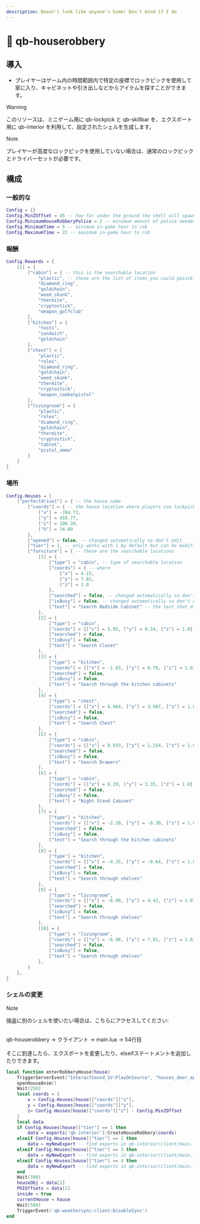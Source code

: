 ```yaml
---
description: Doesn't look like anyone's home! Don't mind if I do
---
```


# 🔫 qb-houserobbery

## 導入

- プレイヤーはゲーム内の時間範囲内で特定の座標でロックピックを使用して家に入り、キャビネットや引き出しなどからアイテムを探すことができます。

> [!WARNING]
> このリソースは、ミニゲーム用に qb-lockpick と qb-skillbar を、エクスポート用に qb-interior を利用して、設定されたシェルを生成します。

> [!NOTE]
> プレイヤーが高度なロックピックを使用していない場合は、通常のロックピックとドライバーセットが必要です。

## 構成

### 一般的な

```lua
Config = {}
Config.MinZOffset = 45 -- how far under the ground the shell will spawn
Config.MinimumHouseRobberyPolice = 2 -- minimum amount of police needed to rob
Config.MinimumTime = 5 -- minimum in-game hour to rob
Config.MaximumTime = 22 -- maximum in-game hour to rob
```

### 報酬

```lua
Config.Rewards = {
    [1] = {
        ["cabin"] = { -- this is the searchable location
            "plastic", -- these are the list of items you could possibly get
            "diamond_ring",
            "goldchain",
            "weed_skunk",
            "thermite",
            "cryptostick",
            "weapon_golfclub"
        },
        ["kitchen"] = {
            "tosti",
            "sandwich",
            "goldchain"
        },
        ["chest"] = {
            "plastic",
            "rolex",
            "diamond_ring",
            "goldchain",
            "weed_skunk",
            "thermite",
            "cryptostick",
            "weapon_combatpistol"
        },
        ["livingroom"] = {
            "plastic",
            "rolex",
            "diamond_ring",
            "goldchain",
            "thermite",
            "cryptostick",
            "tablet",
            "pistol_ammo"
        }
    }
}
```

### 場所

```lua
Config.Houses = {
    ["perfectdrive1"] = { -- the house name
        ["coords"] = { -- the house location where players use lockpick
            ["x"] = -784.72,
            ["y"] = 459.77,
            ["z"] = 100.39,
            ["h"] = 34.89
        },
        ["opened"] = false, -- changed automatically so don't edit
        ["tier"] = 1, -- only works with 1 by default but can be modified
        ["furniture"] = { -- these are the searchable locations
            [1] = {
                ["type"] = "cabin", -- type of searchable location
                ["coords"] = { -- where
                    ["x"] = 4.15,
                    ["y"] = 7.82,
                    ["z"] = 1.0
                },
                ["searched"] = false, -- changed automatically so don't edit
                ["isBusy"] = false, -- changed automatically so don't edit
                ["text"] = "Search Bedside Cabinet" -- the text that displays
            },
            [2] = {
                ["type"] = "cabin",
                ["coords"] = {["x"] = 5.95, ["y"] = 9.34, ["z"] = 1.0},
                ["searched"] = false,
                ["isBusy"] = false,
                ["text"] = "Search Closet"
            },
            [3] = {
                ["type"] = "kitchen",
                ["coords"] = {["x"] = -1.03, ["y"] = 0.78, ["z"] = 1.0},
                ["searched"] = false,
                ["isBusy"] = false,
                ["text"] = "Search through the kitchen cabinets"
            },
            [4] = {
                ["type"] = "chest",
                ["coords"] = {["x"] = 6.904, ["y"] = 3.987, ["z"] = 1.0},
                ["searched"] = false,
                ["isBusy"] = false,
                ["text"] = "Search Chest"
            },
            [5] = {
                ["type"] = "cabin",
                ["coords"] = {["x"] = 0.933, ["y"] = 1.254, ["z"] = 1.0},
                ["searched"] = false,
                ["isBusy"] = false,
                ["text"] = "Search Drawers"
            },
            [6] = {
                ["type"] = "cabin",
                ["coords"] = {["x"] = 6.19, ["y"] = 3.35, ["z"] = 1.0},
                ["searched"] = false,
                ["isBusy"] = false,
                ["text"] = "Night Stand Cabinet"
            },
            [7] = {
                ["type"] = "kitchen",
                ["coords"] = {["x"] = -2.20, ["y"] = -0.30, ["z"] = 1.0},
                ["searched"] = false,
                ["isBusy"] = false,
                ["text"] = "Search through the kitchen cabinets"
            },
            [8] = {
                ["type"] = "kitchen",
                ["coords"] = {["x"] = -4.35, ["y"] = -0.64, ["z"] = 1.0},
                ["searched"] = false,
                ["isBusy"] = false,
                ["text"] = "Search through shelves"
            },
            [9] = {
                ["type"] = "livingroom",
                ["coords"] = {["x"] = -6.90, ["y"] = 4.42, ["z"] = 1.0},
                ["searched"] = false,
                ["isBusy"] = false,
                ["text"] = "Search through shelves"
            },
            [10] = {
                ["type"] = "livingroom",
                ["coords"] = {["x"] = -6.98, ["y"] = 7.91, ["z"] = 1.0},
                ["searched"] = false,
                ["isBusy"] = false,
                ["text"] = "Search through shelves"
            },
        }
    },
}
```

### シェルの変更

> [!NOTE]
> 強盗に別のシェルを使いたい場合は、こちらにアクセスしてください:

\
qb-houserobbery -> クライアント -> main.lua -> 54行目\
\
そこに到達したら、エクスポートを変更したり、elseifステートメントを追加したりできます。

```lua
local function enterRobberyHouse(house)
    TriggerServerEvent("InteractSound_SV:PlayOnSource", "houses_door_open", 0.25)
    openHouseAnim()
    Wait(250)
    local coords = {
        x = Config.Houses[house]["coords"]["x"],
        y = Config.Houses[house]["coords"]["y"],
        z= Config.Houses[house]["coords"]["z"] - Config.MinZOffset
    }
    local data
    if Config.Houses[house]["tier"] == 1 then
        data = exports['qb-interior']:CreateHouseRobbery(coords)
    elseif Config.Houses[house]["tier"] == 2 then
        data = myNewExport -- find exports in qb-interior/client/main.lua
    elseif Config.Houses[house]["tier"] == 3 then
        data = myNewExport -- find exports in qb-interior/client/main.lua
    elseif Config.Houses[house]["tier"] == 4 then
        data = myNewExport -- find exports in qb-interior/client/main.lua
    end
    Wait(100)
    houseObj = data[1]
    POIOffsets = data[2]
    inside = true
    currentHouse = house
    Wait(500)
    TriggerEvent('qb-weathersync:client:DisableSync')
end
```
